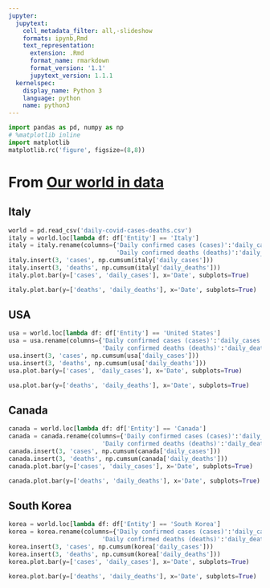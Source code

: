 ```yaml
---
jupyter:
  jupytext:
    cell_metadata_filter: all,-slideshow
    formats: ipynb,Rmd
    text_representation:
      extension: .Rmd
      format_name: rmarkdown
      format_version: '1.1'
      jupytext_version: 1.1.1
  kernelspec:
    display_name: Python 3
    language: python
    name: python3
---
```


```python
import pandas as pd, numpy as np
# %matplotlib inline
import matplotlib
matplotlib.rc('figure', figsize=(8,8))
```

# From [Our world in data](https://ourworldindata.org/coronavirus-data)

## Italy

```python
world = pd.read_csv('daily-covid-cases-deaths.csv')
italy = world.loc[lambda df: df['Entity'] == 'Italy']
italy = italy.rename(columns={'Daily confirmed cases (cases)':'daily_cases',
                              'Daily confirmed deaths (deaths)':'daily_deaths'})
italy.insert(3, 'cases', np.cumsum(italy['daily_cases']))
italy.insert(3, 'deaths', np.cumsum(italy['daily_deaths']))
italy.plot.bar(y=['cases', 'daily_cases'], x='Date', subplots=True)            
```

```python
italy.plot.bar(y=['deaths', 'daily_deaths'], x='Date', subplots=True)
```

## USA 

```python
usa = world.loc[lambda df: df['Entity'] == 'United States']
usa = usa.rename(columns={'Daily confirmed cases (cases)':'daily_cases',
                          'Daily confirmed deaths (deaths)':'daily_deaths'})
usa.insert(3, 'cases', np.cumsum(usa['daily_cases']))
usa.insert(3, 'deaths', np.cumsum(usa['daily_deaths']))
usa.plot.bar(y=['cases', 'daily_cases'], x='Date', subplots=True)            
```

```python
usa.plot.bar(y=['deaths', 'daily_deaths'], x='Date', subplots=True)
```

## Canada

```python
canada = world.loc[lambda df: df['Entity'] == 'Canada']
canada = canada.rename(columns={'Daily confirmed cases (cases)':'daily_cases',
                          'Daily confirmed deaths (deaths)':'daily_deaths'})
canada.insert(3, 'cases', np.cumsum(canada['daily_cases']))
canada.insert(3, 'deaths', np.cumsum(canada['daily_deaths']))
canada.plot.bar(y=['cases', 'daily_cases'], x='Date', subplots=True)            
```

```python
canada.plot.bar(y=['deaths', 'daily_deaths'], x='Date', subplots=True)
```

## South Korea

```python
korea = world.loc[lambda df: df['Entity'] == 'South Korea']
korea = korea.rename(columns={'Daily confirmed cases (cases)':'daily_cases',
                          'Daily confirmed deaths (deaths)':'daily_deaths'})
korea.insert(3, 'cases', np.cumsum(korea['daily_cases']))
korea.insert(3, 'deaths', np.cumsum(korea['daily_deaths']))
korea.plot.bar(y=['cases', 'daily_cases'], x='Date', subplots=True)            
```

```python
korea.plot.bar(y=['deaths', 'daily_deaths'], x='Date', subplots=True)
```

```python

```
